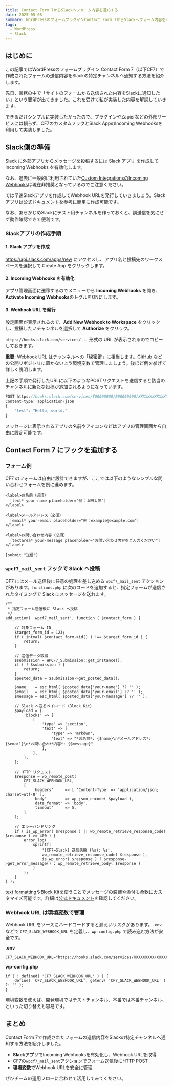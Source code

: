 ```yaml
---
title: Contact Form 7からSlackへフォーム内容を通知する
date: 2025-05-08
summary: WordPressのフォームプラグインContact Form 7からSlackへフォーム内容を通知する方法を紹介しています。
tags:
  - WordPress
  - Slack
---
```


## はじめに

この記事ではWordPressのフォームプラグイン Contact Form 7（以下CF7）で作成されたフォームの送信内容をSlackの特定チャンネルへ通知する方法を紹介します。

先日、業務の中で「サイトのフォームから送信された内容をSlackに通知したい」という要望が出てきました。これを受けて私が実装した内容を解説していきます。

できるだけシンプルに実装したかったので、プラグインやZapierなどの外部サービスには頼らず、CF7のカスタムフックとSlack AppのIncoming Webhooksを利用して実装しました。

## Slack側の準備

Slack に外部アプリからメッセージを投稿するには Slack アプリ を作成して Incoming Webhooks を有効化します。

なお、過去に一般的に利用されていた[Custom IntegrationsのIncoming Webhooks](https://api.slack.com/legacy/custom-integrations#incoming-webhooks)は現在非推奨となっているのでご注意ください。

では早速Slackアプリを作成してWebhook URLを発行していきましょう。Slackアプリは[公式ドキュメント](https://api.slack.com/messaging/webhooks)を参考に簡単に作成可能です。

なお、あらかじめSlackにテスト用チャンネルを作っておくと、誤送信を気にせず動作確認できて便利です。

### Slackアプリの作成手順

#### 1. Slack アプリを作成

https://api.slack.com/apps/new にアクセスし、アプリ名と投稿先のワークスペースを選択して Create App をクリックします。

#### 2. Incoming Webhooks を有効化

アプリ管理画面に遷移するのでメニューから **Incoming Webhooks** を開き、**Activate Incoming Webhooks**のトグルをONにします。

#### 3. Webhook URL を発行

設定画面が表示されるので、**Add New Webhook to Workspace** をクリックし、投稿したいチャンネルを選択して **Authorize** をクリック。

`https://hooks.slack.com/services/...` 形式の URL が表示されるのでコピーしておきます。

**重要:** Webhook URL はチャンネルへの「秘密鍵」に相当します。GitHub などの公開リポジトリに置かないよう環境変数で管理しましょう。後ほど例を挙げて詳しく説明します。

上記の手順で発行したURLに以下のようなPOSTリクエストを送信すると該当のチャンネルに新たな投稿が追加されるようになっています。

```jsx
POST https://hooks.slack.com/services/T00000000/B00000000/XXXXXXXXXXXXXXXXXXXXXXXX
Content-type: application/json
{
    "text": "Hello, world."
}
```

メッセージに表示されるアプリの名前やアイコンなどはアプリの管理画面から自由に設定可能です。

## **Contact Form 7 にフックを追加する**

### フォーム例

CF7 のフォームは自由に設計できますが、ここでは以下のようなシンプルな問い合わせフォームを例に進めます。

```
<label>お名前（必須）
  [text* your-name placeholder="例：山田太郎"]
</label>

<label>メールアドレス（必須）
  [email* your-email placeholder="例：example@example.com"]
</label>

<label>お問い合わせ内容（必須）
  [textarea* your-message placeholder="お問い合わせ内容をご入力ください"]
</label>

[submit "送信"]
```

### `wpcf7_mail_sent` フックで Slack へ投稿

CF7 にはメール送信後に任意の処理を差し込める `wpcf7_mail_sent` アクションがあります。`functions.php` に次のコードを追加すると、指定フォームが送信されたタイミングで Slack にメッセージを送れます。

```
/**
 * 指定フォーム送信後に Slack へ投稿
 */
add_action( 'wpcf7_mail_sent', function ( $contact_form ) {

	// 対象フォーム ID
	$target_form_id = 123;
	if ( intval( $contact_form->id() ) !== $target_form_id ) {
		return;
	}

	// 送信データ取得
	$submission = WPCF7_Submission::get_instance();
	if ( ! $submission ) {
		return;
	}
	$posted_data = $submission->get_posted_data();

	$name    = esc_html( $posted_data['your-name'] ?? '' );
	$email   = esc_html( $posted_data['your-email'] ?? '' );
	$message = esc_html( $posted_data['your-message'] ?? '' );

	// Slack へ送るペイロード（Block Kit）
	$payload = [
		'blocks' => [
			[
				'type' => 'section',
				'text' => [
					'type' => 'mrkdwn',
					'text' => "*お名前*: {$name}\n*メールアドレス*: {$email}\n*お問い合わせ内容*: {$message}"
				],
			],
		],
	];

	// HTTP リクエスト
	$response = wp_remote_post(
		CF7_SLACK_WEBHOOK_URL,
		[
			'headers'     => [ 'Content-Type' => 'application/json; charset=utf-8' ],
			'body'        => wp_json_encode( $payload ),
			'data_format' => 'body',
			'timeout'     => 5,
		]
	);

	// エラーハンドリング
	if ( is_wp_error( $response ) || wp_remote_retrieve_response_code( $response ) >= 400 ) {
		error_log(
			sprintf(
				'[CF7→Slack] 送信失敗 (%s): %s',
				wp_remote_retrieve_response_code( $response ),
				is_wp_error( $response ) ? $response->get_error_message() : wp_remote_retrieve_body( $response )
			)
		);
	}
} );
```

[text formatting](https://api.slack.com/reference/surfaces/formatting)や[Block Kit](https://api.slack.com/messaging/webhooks#advanced_message_formatting:~:text=text%20formatting%20and-,Block%20Kit,-to%20make%20your)を使うことでメッセージの装飾や添付も柔軟にカスタマイズ可能です。詳細は[公式ドキュメント](https://api.slack.com/messaging/webhooks#advanced_message_formatting)を確認してください。

### Webhook URL は環境変数で管理

Webhook URL をソースにハードコードすると漏えいリスクがあります。`.env` などで `CF7_SLACK_WEBHOOK_URL` を定義し、`wp-config.php` で読み込む方法が安全です。

**.env**

```
CF7_SLACK_WEBHOOK_URL="https://hooks.slack.com/services/XXXXXXXXX/XXXXXXXXX/XXXXXXXXXXXXXXXXXXX"
```

**wp-config.php**

```
if ( ! defined( 'CF7_SLACK_WEBHOOK_URL' ) ) {
	define( 'CF7_SLACK_WEBHOOK_URL', getenv( 'CF7_SLACK_WEBHOOK_URL' ) ?: '' );
}
```

環境変数を使えば、開発環境ではテストチャンネル、本番では本番チャンネル、といった切り替えも容易です。

## まとめ

Contact Form 7で作成されたフォームの送信内容をSlackの特定チャンネルへ通知する方法を紹介しました。

- **Slackアプリ**でIncoming Webhooksを有効化し、Webhook URLを取得
- CF7の`wpcf7_mail_sent`アクションでフォーム送信後にHTTP POST
- **環境変数**でWebhook URLを安全に管理

ぜひチームの運用フローに合わせて活用してみてください。

